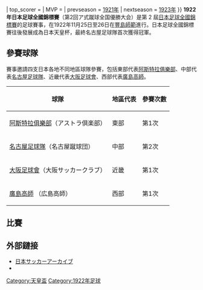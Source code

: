 {{國內足球盃賽賽季
| event_name   = 第2回ア式蹴球全国優勝大会
| year         = 1922年
| country      = {{JPN}}
| num_season   = 2
| title_holder = 
| result_th    = 
| dates        = 1922年11月25日至26日
| num_teams    = 4
| venues       = 
| champions     = [[名古屋足球隊|名古屋足球隊]]
| count        = 1
| runner-up    = [[廣島高師|廣島高師]]
| matches      = 3
| goals        = 8
| attendance   = {{#expr:}}
| top_scorer   = 
| MVP          = 
| prevseason   = [[1921年日本足球全國錦標賽|1921年]]
| nextseason   = [[1923年日本足球全國錦標賽|1923年]]
}}
'''1922年日本足球全國錦標賽'''（<span lang="ja">第2回ア式蹴球全国優勝大会</span>）是第 2 屆[[天皇杯|日本足球全國錦標賽]]的足球賽事，在1922年11月25日至26日在[[东京学艺大学|豐島師範]]進行。日本足球全國錦標賽往後發展成為日本天皇杯，最終名古屋足球隊首次獲得冠軍。

==參賽球隊==
賽事邀請四支日本各地不同地區球隊參賽，包括東部代表[[阿斯特拉俱樂部|阿斯特拉俱樂部]]、中部代表[[名古屋足球隊|名古屋足球隊]]、近畿代表[[大阪足球會|大阪足球會]]、西部代表[[廣島高師|廣島高師]]。
{| class="wikitable" style="text-align: center" border="1"
|-
! 球隊
! 地區代表
! 參賽次數
|-
| align=left|[[阿斯特拉俱樂部|阿斯特拉俱樂部]]（<span lang="ja">アストラ倶楽部</span>） || 東部 ||第1次
|-
| align=left|[[名古屋足球隊|名古屋足球隊]]（<span lang="ja">名古屋蹴球団</span>） || 中部 || 第2次
|-
| align=left|[[大阪足球會|大阪足球會]]（<span lang="ja">大阪サッカークラブ</span>）|| 近畿 ||第1次
|-
| align=left|[[廣島高師|廣島高師]] （<span lang="ja">広島高師</span>）|| 西部 ||第1次
|}

==比賽==
{{Round4
|FS = 85%
|W1 = 13em
|W2 = 3em
<!--準決勝-->
|1922年11月25日（加時）
|名古屋足球隊|2
|大阪足球會|1
|1922年11月25日
|廣島高師|3
|阿斯特拉俱樂部|1
<!--決勝-->
|1922年11月26日
|名古屋足球隊|1
|廣島高師|0
}}
==外部鏈接==
* [http://archive.footballjapan.jp/user/scripts/user/history.php?year=1922 日本サッカーアーカイブ] {{Wayback|url=http://archive.footballjapan.jp/user/scripts/user/history.php?year=1922 |date=20211213102306 }}
* {{Wayback|url=http://www1.nhk.or.jp/sports/tennouhai/his/empcup_bdf_hisde02.html |title=NHKによる紹介 |date=20101013225243}}

[[Category:天皇盃|Category:天皇盃]]
[[Category:1922年足球|Category:1922年足球]]